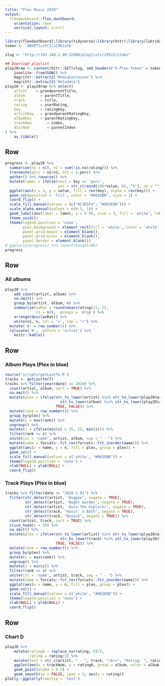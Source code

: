 ```yaml
---
title: "Plex Music 2020"
output: 
  flexdashboard::flex_dashboard:
    orientation: rows
    vertical_layout: scroll
---
```


```r
library(flexdashboard);library(tidyverse);library(httr);library(lubridate);library(treemapify);library(plotly)
token <- 'ABhPTJsJFC1CsCPKzzhb'

slug <- "http://192.168.1.99:32400/playlists/29522/items"

## Download playlist
play20raw <- content(httr::GET(slug, add_headers("X-Plex-Token" = token)), type = 'text') %>% 
    jsonlite::fromJSON() %>% 
    magrittr::extract2('MediaContainer') %>% 
    magrittr::extract2('Metadata')
play20 <- play20raw %>% select(
    artist    = grandparentTitle, 
    album       = parentTitle, 
    track       = title, 
    rating      = userRating,
    key         = ratingKey,
    artistKey   = grandparentRatingKey,
    albumKey    = parentRatingKey,
    trackNum       = index,
    discNum        = parentIndex
) %>% 
    as_tibble()
```

Row {data-height=100}
----

```r
progress <- play20 %>% 
  summarise(n1 = n(), n2 = sum(!is.na(rating))) %>% 
  transmute(perc = n2/n1, tot = 1-perc) %>% 
  gather() %>% rowwise() %>%  
  mutate(label = ifelse(test = key == 'perc', 
                        yes = str_c(round(100*value, 0), "%"), no = "")) %>% 
  ggplot(aes(x = 1, y = value, fill = rev(key), alpha = rev(key))) + 
  geom_col(position = 'fill', color = "#003EBB", size = 1) + 
  coord_flip() + 
  scale_fill_manual(values = (c("#C1D1F4", "#003EBB"))) + 
  scale_alpha_manual(values = c(0.5, 1)) + 
  geom_label(aes(label = label, y = 0.9), size = 3, fill = 'white', label.size = 0)  + 
  theme_void()+ 
  theme(legend.position = 'none', 
        plot.background = element_rect(fill = 'white', color = 'white'),
        panel.grid.major = element_blank(),
        panel.grid.minor = element_blank(),
        panel.border = element_blank())
# ggplotly(progress) %>% layout(height=80)
progress
```

Row
-----------------------------------------------------------------------

### All albums

```r
play20 %>% 
    add_count(artist, album) %>% 
    na.omit() %>% 
    group_by(artist, album, n) %>%  
    summarise(avRat = round(mean(rating)/2, 2), 
              n1 = n(), .groups = 'drop') %>% 
    arrange(desc(avRat)) %>% 
    unite(n1, n, col = 'n', sep = "/") %>% 
  mutate('#' = row_number()) %>% 
  relocate('#', .before = 'artist') %>% 
    knitr::kable()
```

<!-- Row -->
<!-- ----------------------------------------------------------------------- -->

<!-- ### Top songs so far -->

<!-- ```{r} -->
<!-- play20 %>% -->
<!--     select(artist, album, track, rating) %>%  -->
<!--     filter(rating > 7) %>% knitr::kable() -->

<!-- ``` -->

Row
-----------------------------------------------------------------------

### Album Plays (Plex in blue)

```r
source('scripts/getLastfm.R')
tracks <- getLastfm(T)
tracks %>% filter(year(date) == 2020) %>% 
  count(artist, album, sort = TRUE) %>% 
  na.omit() %>% 
  mutate(plex = ifelse(str_to_lower(artist) %in% str_to_lower(play20$artist) &
                         str_to_lower(album) %in% str_to_lower(play20$album),
                       TRUE, FALSE)) %>% 
  mutate(rank = row_number()) %>%
  group_by(plex) %>% 
  mutate(z = max(rank)) %>% 
  ungroup() %>% 
  mutate(z = ifelse(min(z) < 25, 25, min(z))) %>% 
  filter(rank <= z) %>% 
  unite(col = 'name', artist, album, sep = " - ") %>% 
  mutate(name = forcats::fct_rev(forcats::fct_inorder(name))) %>% 
  ggplot(aes(x = name, y = n, fill = plex, group = plex)) + 
  geom_col() + 
  scale_fill_manual(values = c('white', "#003EBB")) +
  theme(legend.position = 'none') +
  xlab(NULL) + ylab(NULL) +
  coord_flip()

```

### Track Plays (Plex in blue)

```r
tracks %>% filter(date >= "2020-1-01") %>% 
  filter(str_detect(artist, 'Duggee', negate = TRUE),
         str_detect(artist, 'Night Garden', negate = TRUE),
         str_detect(artist, 'Dora The Explorer', negate = TRUE),
         str_detect(track, "Havin' a Bath", negate = TRUE),
         str_detect(track, "Bojack", negate = TRUE)) %>% 
  count(artist, track, sort = TRUE) %>% 
  slice_head(n = 50) %>% 
  na.omit() %>% 
  mutate(plex = ifelse(str_to_lower(artist) %in% str_to_lower(play20$artist) &
                         str_to_lower(track) %in% str_to_lower(play20$track),
                       TRUE, FALSE)) %>% 
  mutate(rank = row_number()) %>%
  group_by(plex) %>% 
  mutate(z = max(rank)) %>% 
  ungroup() %>% 
  mutate(z = min(z)) %>% 
  filter(rank <= z) %>% 
  unite(col = 'name', artist, track, sep = " - ") %>% 
  mutate(name = forcats::fct_rev(forcats::fct_inorder(name))) %>% 
  ggplot(aes(x = name, y = n, fill = plex, group = plex)) + 
  geom_col() + 
  scale_fill_manual(values = c('white', "#003EBB")) +
  theme(legend.position = 'none') +
  xlab(NULL) + ylab(NULL) +
  coord_flip()
```



<!-- ```{r} -->
<!-- colPal <- c('#FFFFFF', colorRampPalette(c("#C1D1F4", "#003EBB"))(5)) -->
<!-- play20 %>%  -->
<!--     mutate(rating = replace_na(rating, 0)) %>%  -->
<!--     mutate(rating = as.factor(rating/2)) %>%  -->
<!--     mutate(title = str_c(artist, album, sep = ' - '), -->
<!--            title = forcats::fct_rev(title)) %>%  -->
<!--     ggplot(aes(x = trackNum, y = title,  -->
<!--                fill = rating, group = rating)) + -->
<!--     geom_point(shape = 21, size = 5) + -->
<!-- scale_fill_manual("", values = colPal,  -->
<!--                       limits = c(0, 1, 2, 3, 4, 5), -->
<!--                       labels = c(0, 1, 2, 3, 4, 5)) +    xlab(NULL) + ylab(NULL) -->

<!-- ``` -->



Row
-----------------------------------------------------------------------

### Chart D

```r
play20 %>% 
    mutate(rating0 = replace_na(rating, 0)/2, 
           rating = rating/2) %>% 
    mutate(text = str_c(artist, " - ", track, "<br>", "Rating: ", rating0)) %>% 
    ggplot(aes(x = trackNum, y = rating0, group = album, color = album, text = text)) + 
    geom_point(alpha = 0.5) + 
    geom_smooth(se = FALSE, span = 3, aes(y = rating))
plotly::ggplotly(tooltip = 'text')

```


